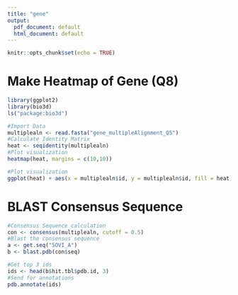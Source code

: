 ```yaml
---
title: "gene"
output:
  pdf_document: default
  html_document: default
---
```


```r
knitr::opts_chunk$set(echo = TRUE)
```

# Make Heatmap of Gene (Q8)

```r
library(ggplot2)
library(bio3d)
ls("package:bio3d")

#Import Data
multiplealn <- read.fasta("gene_multipleAlignment_Q5")
#Calculate Identity Matrix
heat <- seqidentity(multiplealn)
#Plot visualization
heatmap(heat, margins = c(10,10))
```


```r
#Plot visualization
ggplot(heat) + aes(x = multiplealn$id, y = multiplealn$id, fill = heat) + geom_tile()
```

# BLAST Consensus Sequence
```r
#Consensus Sequence calculation
con <- consensus(multiplealn, cutoff = 0.5)
#Blast the consensus sequence 
a <- get.seq("5OVI_A")
b <- blast.pdb(con$seq)
```

```r
#Get top 3 ids
ids <- head(b$hit.tbl$pdb.id, 3)
#Send for annotations
pdb.annotate(ids)
```



